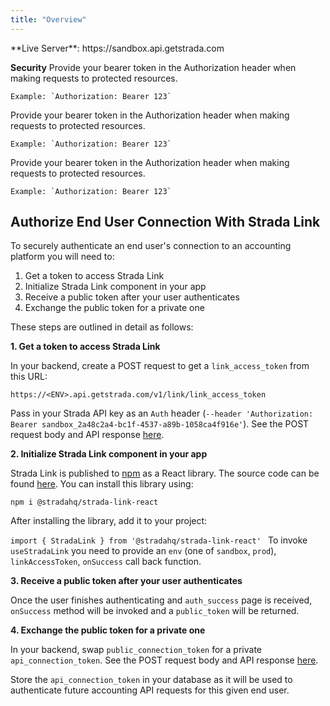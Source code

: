 ```yaml
---
title: "Overview"
---
```

<Accordion title="API Base URL">
  **Live Server**: https://sandbox.api.getstrada.com
</Accordion>

**Security**
<AccordionGroup>
  <Accordion title="Bearer Auth (token_auth)">
    Provide your bearer token in the Authorization header when making requests to protected resources.

    Example: `Authorization: Bearer 123`
  </Accordion>

  <Accordion title="Bearer Auth (token_auth_2)">
    Provide your bearer token in the Authorization header when making requests to protected resources.

    Example: `Authorization: Bearer 123`
  </Accordion>

  <Accordion title="Bearer Auth (token_auth_3)">
    Provide your bearer token in the Authorization header when making requests to protected resources.
    
    Example: `Authorization: Bearer 123`
  </Accordion>
</AccordionGroup>

## Authorize End User Connection With Strada Link

To securely authenticate an end user's connection to an accounting platform you will need to:

1. Get a token to access Strada Link
2. Initialize Strada Link component in your app
3. Receive a public token after your user authenticates
4. Exchange the public token for a private one

These steps are outlined in detail as follows:

**1. Get a token to access Strada Link**

In your backend, create a POST request to get a `link_access_token` from this URL:

`https://<ENV>.api.getstrada.com/v1/link/link_access_token`

Pass in your Strada API key as an `Auth` header (`--header 'Authorization: Bearer sandbox_2a48c2a4-bc1f-4537-a89b-1058ca4f916e'`). See the POST request body and API response [here](/api-reference/create-a-link-access-token).

**2. Initialize Strada Link component in your app**

Strada Link is published to [npm](https://www.npmjs.com/package/@stradahq/strada-link-react) as a React library. The source code can be found [here](https://github.com/strada-api/strada-link-react). You can install this library using:

`npm i @stradahq/strada-link-react`

After installing the library, add it to your project:

`import { StradaLink } from '@stradahq/strada-link-react'
`
To invoke `useStradaLink` you need to provide an `env` (one of `sandbox`, `prod`), `linkAccessToken`, `onSuccess` call back function.

**3. Receive a public token after your user authenticates**

Once the user finishes authenticating and `auth_success` page is received, `onSuccess` method will be invoked and a `public_token` will be returned.

**4. Exchange the public token for a private one**

In your backend, swap `public_connection_token` for a private `api_connection_token`. See the POST request body and API response [here](/api-reference/get-api-connection-token).

Store the `api_connection_token` in your database as it will be used to authenticate future accounting API requests for this given end user.
